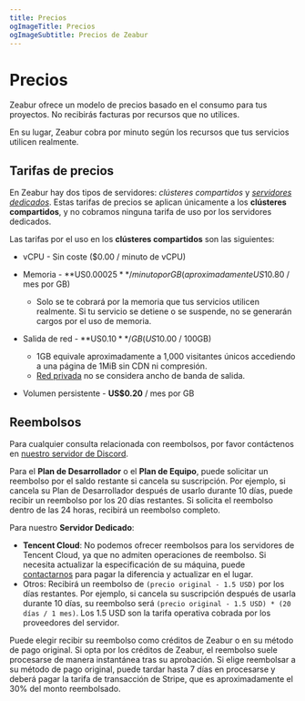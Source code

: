 ```yaml
---
title: Precios
ogImageTitle: Precios
ogImageSubtitle: Precios de Zeabur
---
```


# Precios

Zeabur ofrece un modelo de precios basado en el consumo para tus proyectos. No recibirás facturas por recursos que no utilices.

En su lugar, Zeabur cobra por minuto según los recursos que tus servicios utilicen realmente.

## Tarifas de precios

En Zeabur hay dos tipos de servidores: _clústeres compartidos_ y [_servidores dedicados_](/dedicated-server). Estas tarifas de precios se aplican únicamente a los **clústeres compartidos**, y no cobramos ninguna tarifa de uso por los servidores dedicados.

Las tarifas por el uso en los **clústeres compartidos** son las siguientes:

- vCPU - Sin coste ($0.00 / minuto de vCPU)

- Memoria - **US$0.00025** / minuto por GB (aproximadamente US$10.80 / mes por GB)
  - Solo se te cobrará por la memoria que tus servicios utilicen realmente. Si tu servicio se detiene o se suspende, no se generarán cargos por el uso de memoria.

- Salida de red - **US$0.10** / GB (US$10.00 / 100GB)
  - 1GB equivale aproximadamente a 1,000 visitantes únicos accediendo a una página de 1MiB sin CDN ni compresión.
  - [Red privada](/networking/private) no se considera ancho de banda de salida.

- Volumen persistente - **US$0.20** / mes por GB

## Reembolsos

Para cualquier consulta relacionada con reembolsos, por favor contáctenos en [nuestro servidor de Discord](https://zeabur.com/dc).

Para el **Plan de Desarrollador** o el **Plan de Equipo**, puede solicitar un reembolso por el saldo restante si cancela su suscripción. Por ejemplo, si cancela su Plan de Desarrollador después de usarlo durante 10 días, puede recibir un reembolso por los 20 días restantes. Si solicita el reembolso dentro de las 24 horas, recibirá un reembolso completo.

Para nuestro **Servidor Dedicado**:

- **Tencent Cloud**: No podemos ofrecer reembolsos para los servidores de Tencent Cloud, ya que no admiten operaciones de reembolso. Si necesita actualizar la especificación de su máquina, puede [contactarnos](https://zeabur.com/dc) para pagar la diferencia y actualizar en el lugar.
- Otros: Recibirá un reembolso de `(precio original - 1.5 USD)` por los días restantes. Por ejemplo, si cancela su suscripción después de usarla durante 10 días, su reembolso será `(precio original - 1.5 USD) * (20 días / 1 mes)`. Los 1.5 USD son la tarifa operativa cobrada por los proveedores del servidor.

Puede elegir recibir su reembolso como créditos de Zeabur o en su método de pago original. Si opta por los créditos de Zeabur, el reembolso suele procesarse de manera instantánea tras su aprobación. Si elige reembolsar a su método de pago original, puede tardar hasta 7 días en procesarse y deberá pagar la tarifa de transacción de Stripe, que es aproximadamente el 30% del monto reembolsado.

